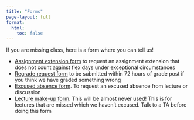 ```yaml
---
title: "Forms"
page-layout: full
format:
  html:
    toc: false
---
```


If you are missing class, here is a form where you can tell us!

- [Assignment extension form](https://docs.google.com/forms/d/e/1FAIpQLScQQ2m1aO_QY8SjjIB0mdiNHOEvl29t84jLMQzMXc3mnBAH4A/viewform?usp=sf_link) to request an assignment extension that does not count against flex days under exceptional circumstances
- [Regrade request form](https://docs.google.com/forms/d/e/1FAIpQLSczv-ThreXgjcBJP3kedlX8bJW_OHpDCEsyfJG87-E5N8NCVg/viewform?usp=sf_link) to be submitted within 72 hours of grade post if you think we have graded something wrong
- [Excused absence form](https://docs.google.com/forms/d/e/1FAIpQLSc0-bu6tZjii3VAzJdL9JiayywoWC14U4xXrWgwjIqwA7Maxg/viewform). To request an excused absence from lecture or discussion
- [Lecture make-up form](https://forms.gle/1gh7irUBoDRgmTNW9). This will be almost never used! This is for lectures that are missed which we haven't excused. Talk to a TA before doing this form

